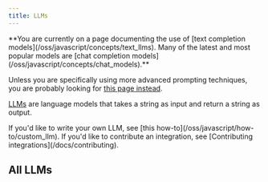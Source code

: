 ```yaml
---
title: LLMs
---
```


<Warning>
**You are currently on a page documenting the use of [text completion models](/oss/javascript/concepts/text_llms). Many of the latest and most popular models are [chat completion models](/oss/javascript/concepts/chat_models).**


Unless you are specifically using more advanced prompting techniques, you are probably looking for [this page instead](/oss/javascript/integrations/chat/).
</Warning>

[LLMs](docs/concepts/#llms) are language models that takes a string as input and return a string as output.

<Info>
If you'd like to write your own LLM, see [this how-to](/oss/javascript/how-to/custom_llm). If you'd like to contribute an integration, see [Contributing integrations](/docs/contributing).
</Info>

## All LLMs

<IndexTable />
